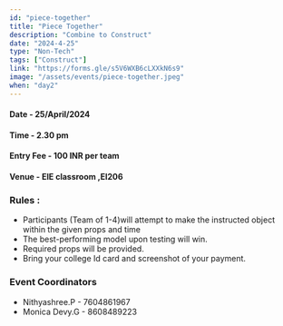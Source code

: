 ```yaml
---
id: "piece-together"
title: "Piece Together"
description: "Combine to Construct"
date: "2024-4-25"
type: "Non-Tech"
tags: ["Construct"]
link: "https://forms.gle/s5V6WXB6cLXXkN6s9"
image: "/assets/events/piece-together.jpeg"
when: "day2"
---
```


<h4>Date - 25/April/2024</h4>
<h4>Time - 2.30 pm</h4>
<h4>Entry Fee - 100 INR per team </h4>
<h4>Venue - EIE classroom ,EI206</h4>
<h3>Rules :</h3>

- Participants (Team of 1-4)will attempt to make the instructed object within the given props and time
- The best-performing model upon testing will win.
- Required props will be provided.
- Bring your college Id card and screenshot of your payment.

<h3>Event Coordinators</h3>

- Nithyashree.P - 7604861967
- Monica Devy.G - 8608489223
